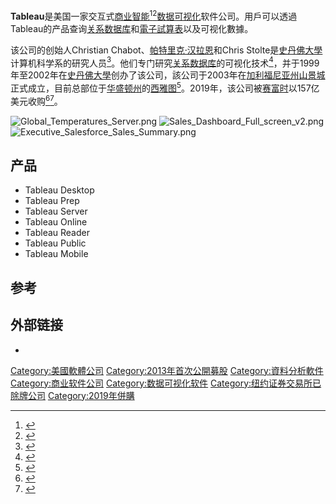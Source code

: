 {{NoteTA
| 1 = zh-hans:交互式; zh-hant:互動式;
| 2 = zh-hans:智能; zh-hant:智慧;
| 3 = zh-hans:数据; zh-hant:資料; zh-hk:數據;
| 4 = zh-hans:可视化; zh-hant:視覺化;
| 5 = zh-hans:用户; zh-hant:使用者; zh-hk:用戶;
| 6 = zh-hans:关系数据库; zh-hant:關聯式資料庫; zh-hk:關聯式數據庫;
| 7 = zh-hans:创建; zh-hant:建立;
}}
{{Infobox company
| type = [[子公司|子公司]]
| founder = Christian Chabot <br /> Chris Stolte <br />Andrew Beers <br>[[帕特里克·汉拉恩|帕特里克·汉拉恩]]

| industry = [[软件|软件]]

| homepage = [http://www.tableau.com tableau.com]
| foundation = 美國[[加利福尼亚州|加利福尼亚州]][[山景城_(加利福尼亚州)|山景城]]
| location_city = [[西雅圖|西雅圖]]
| parent = [[赛富时|赛富时]]
}}
'''Tableau'''是美国一家交互式[[商业智能|商业智能]]<ref>{{Cite web|title=Tableau Business Intelligence|url=http://www.tableau.com/business-intelligence|accessdate=2013-04-11|publisher=Tableau Software|archive-date=2016-07-23|archive-url=https://web.archive.org/web/20160723152932/http://www.tableau.com/business-intelligence}}</ref><ref>{{Cite web |url=https://www.wired.com/2014/07/a-drag-and-drop-toolkit-that-lets-anyone-create-interactive-maps/ |title=A Dead-Simple Tool That Lets Anyone Create Interactive Maps |access-date=2021-03-07 |archive-date=2016-12-20 |archive-url=https://web.archive.org/web/20161220154404/https://www.wired.com/2014/07/a-drag-and-drop-toolkit-that-lets-anyone-create-interactive-maps/ }}</ref>[[数据可视化|数据可视化]]软件公司。用戶可以透過Tableau的产品查询[[关系数据库|关系数据库]]和[[電子試算表|電子試算表]]以及可视化數據。

该公司的创始人Christian Chabot、[[帕特里克·汉拉恩|帕特里克·汉拉恩]]和Chris Stolte是[[史丹佛大學|史丹佛大學]]计算机科学系的研究人员<ref>{{Cite web|title=How To Get a 20 Million Dollar Pre-Money Valuation for Series A: Tableau Software CEO Christian Chabot (Part 3)|url=http://www.sramanamitra.com/2010/03/05/how-to-get-a-20-million-pre-money-valuation-for-series-a-tableau-software-ceo-christian-chabot-part-3/|accessdate=2014-04-23|publisher=One MIllion by One Million by Sramana Mitra|archive-date=2019-08-21|archive-url=https://web.archive.org/web/20190821144836/https://www.sramanamitra.com/2010/03/05/how-to-get-a-20-million-pre-money-valuation-for-series-a-tableau-software-ceo-christian-chabot-part-3/}}</ref>。他们专门研究[[关系数据库|关系数据库]]的可视化技术<ref>{{Cite web|title=Christopher R. Stolte: Ph.D. Candidate @ Stanford|url=http://www.graphics.stanford.edu/~cstolte/|accessdate=2011-11-16|publisher=Graphics.stanford.edu|archive-date=2019-03-28|archive-url=https://web.archive.org/web/20190328135652/http://graphics.stanford.edu/~cstolte/}}</ref>，并于1999年至2002年在[[史丹佛大學|史丹佛大學]]创办了该公司，該公司于2003年在[[加利福尼亚州|加利福尼亚州]][[山景城_(加利福尼亚州)|山景城]]正式成立，目前总部位于[[华盛顿州|华盛顿州]]的[[西雅图|西雅图]]<ref>{{Cite web |url=http://bits.blogs.nytimes.com/2014/06/13/tableau-software-helps-data-become-more-visual/ |title=Tableau Software Helping Data Become More Visual |access-date=2021-03-07 |archive-date=2019-10-01 |archive-url=https://web.archive.org/web/20191001023644/https://bits.blogs.nytimes.com/2014/06/13/tableau-software-helps-data-become-more-visual/ }}</ref>。2019年，该公司被[[赛富时|赛富时]]以157亿美元收购<ref>{{Cite web|title=Salesforce Completes Acquisition of Tableau|url=https://www.tableau.com/about/press-releases/2019/salesforce-completes-acquisition-tableau|accessdate=2019-08-06|work=tableau.com|language=en|archive-date=2019-08-06|archive-url=https://web.archive.org/web/20190806212416/https://www.tableau.com/about/press-releases/2019/salesforce-completes-acquisition-tableau}}</ref><ref>{{Cite web|title=Salesforce completes $15.7B acquisition of Tableau Software, creating new enterprise tech force|url=https://www.geekwire.com/2019/salesforce-completes-15-7b-acquisition-tableau-software-creating-new-enterprise-tech-force/|accessdate=2020-07-27|date=2019-08-01|work=GeekWire|language=en-US|archive-date=2021-03-08|archive-url=https://web.archive.org/web/20210308093730/https://www.geekwire.com/2019/salesforce-completes-15-7b-acquisition-tableau-software-creating-new-enterprise-tech-force/}}</ref>。

[[File:Global_Temperatures_Server.png|thumb]]
[[File:Sales_Dashboard_Full_screen_v2.png|thumb]]
[[File:Executive_Salesforce_Sales_Summary.png|thumb]]

== 产品 ==
* Tableau Desktop 
* Tableau Prep 
* Tableau Server 
* Tableau Online 
* Tableau Reader 
* Tableau Public 
* Tableau Mobile 

== 参考 ==
{{Reflist}}

== 外部链接 ==
* {{Official website}}

[[Category:美國軟體公司|Category:美國軟體公司]]
[[Category:2013年首次公開募股|Category:2013年首次公開募股]]
[[Category:資料分析軟件|Category:資料分析軟件]]
[[Category:商业软件公司|Category:商业软件公司]]
[[Category:数据可视化软件|Category:数据可视化软件]]
[[Category:纽约证券交易所已除牌公司|Category:纽约证券交易所已除牌公司]]
[[Category:2019年併購|Category:2019年併購]]